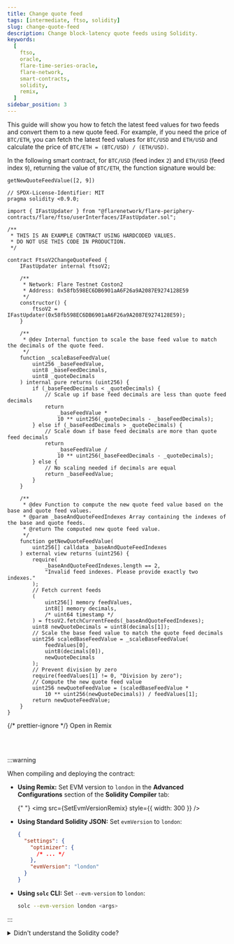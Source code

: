 ```yaml
---
title: Change quote feed
tags: [intermediate, ftso, solidity]
slug: change-quote-feed
description: Change block-latency quote feeds using Solidity.
keywords:
  [
    ftso,
    oracle,
    flare-time-series-oracle,
    flare-network,
    smart-contracts,
    solidity,
    remix,
  ]
sidebar_position: 3
---
```



This guide will show you how to fetch the latest feed values for two feeds and convert them to a new quote feed. For example, if you need the price of `BTC/ETH`, you can fetch the latest feed values for `BTC/USD` and `ETH/USD` and calculate the price of `BTC/ETH = (BTC/USD) / (ETH/USD)`.

In the following smart contract, for `BTC/USD` (feed index `2`) and `ETH/USD` (feed index `9`), returning the value of `BTC/ETH`, the function signature would be:

```solidity
getNewQuoteFeedValue([2, 9])
```

```solidity title="FtsoV2ChangeQuoteFeed.sol"
// SPDX-License-Identifier: MIT
pragma solidity <0.9.0;

import { IFastUpdater } from "@flarenetwork/flare-periphery-contracts/flare/ftso/userInterfaces/IFastUpdater.sol";

/**
 * THIS IS AN EXAMPLE CONTRACT USING HARDCODED VALUES.
 * DO NOT USE THIS CODE IN PRODUCTION.
 */

contract FtsoV2ChangeQuoteFeed {
    IFastUpdater internal ftsoV2;

    /**
     * Network: Flare Testnet Coston2
     * Address: 0x58fb598EC6DB6901aA6F26a9A2087E9274128E59
     */
    constructor() {
        ftsoV2 = IFastUpdater(0x58fb598EC6DB6901aA6F26a9A2087E9274128E59);
    }

    /**
     * @dev Internal function to scale the base feed value to match the decimals of the quote feed.
     */
    function _scaleBaseFeedValue(
        uint256 _baseFeedValue,
        uint8 _baseFeedDecimals,
        uint8 _quoteDecimals
    ) internal pure returns (uint256) {
        if (_baseFeedDecimals < _quoteDecimals) {
            // Scale up if base feed decimals are less than quote feed decimals
            return
                _baseFeedValue *
                10 ** uint256(_quoteDecimals - _baseFeedDecimals);
        } else if (_baseFeedDecimals > _quoteDecimals) {
            // Scale down if base feed decimals are more than quote feed decimals
            return
                _baseFeedValue /
                10 ** uint256(_baseFeedDecimals - _quoteDecimals);
        } else {
            // No scaling needed if decimals are equal
            return _baseFeedValue;
        }
    }

    /**
     * @dev Function to compute the new quote feed value based on the base and quote feed values.
     * @param _baseAndQuoteFeedIndexes Array containing the indexes of the base and quote feeds.
     * @return The computed new quote feed value.
     */
    function getNewQuoteFeedValue(
        uint256[] calldata _baseAndQuoteFeedIndexes
    ) external view returns (uint256) {
        require(
            _baseAndQuoteFeedIndexes.length == 2,
            "Invalid feed indexes. Please provide exactly two indexes."
        );
        // Fetch current feeds
        (
            uint256[] memory feedValues,
            int8[] memory decimals,
            /* uint64 timestamp */
        ) = ftsoV2.fetchCurrentFeeds(_baseAndQuoteFeedIndexes);
        uint8 newQuoteDecimals = uint8(decimals[1]);
        // Scale the base feed value to match the quote feed decimals
        uint256 scaledBaseFeedValue = _scaleBaseFeedValue(
            feedValues[0],
            uint8(decimals[0]),
            newQuoteDecimals
        );
        // Prevent division by zero
        require(feedValues[1] != 0, "Division by zero");
        // Compute the new quote feed value
        uint256 newQuoteFeedValue = (scaledBaseFeedValue *
            10 ** uint256(newQuoteDecimals)) / feedValues[1];
        return newQuoteFeedValue;
    }
}
```

{/* prettier-ignore */}
<Remix href="https://remix.ethereum.org/#version=soljson-v0.8.19+commit.7dd6d404.js&optimize=true&runs=200&gist=d6181b71e7932701efbc6c3c78898f5a">Open in Remix</Remix>

<br></br>

:::warning

When compiling and deploying the contract:

- **Using Remix:** Set EVM version to `london` in the **Advanced Configurations** section of the **Solidity Compiler** tab:

  {" "}
  <img src={SetEvmVersionRemix} style={{ width: 300 }} />

- **Using Standard Solidity JSON:** Set `evmVersion` to `london`:

  ```json
  {
    "settings": {
      "optimizer": {
        /* ... */
      },
      "evmVersion": "london"
    }
  }
  ```

- **Using `solc` CLI:** Set `--evm-version` to `london`:

  ```bash
  solc --evm-version london <args>
  ```

:::

<details>
<summary>Didn't understand the Solidity code?</summary>

Let's go through the Solidity contract `FtsoV2ChangeQuoteFeed` step-by-step to understand its functionality.

**Imports**

```solidity
import { IFastUpdater } from "@flarenetwork/flare-periphery-contracts/flare/ftso/userInterfaces/IFastUpdater.sol";
```

- Imports the `IFastUpdater` interface from the specified path. This interface is expected to define functions that the `FtsoV2ChangeQuoteFeed` contract will interact with.

**Internal variable**

```solidity
IFastUpdater internal ftsoV2;
```

- Declares an internal variable `ftsoV2` of type `IFastUpdater`, which will hold the address of the `FtsoV2` contract.

**Constructor**

```solidity
constructor() {
    ftsoV2 = IFastUpdater(0x58fb598EC6DB6901aA6F26a9A2087E9274128E59);
}
```

- The constructor initializes the `ftsoV2` variable with the address of the `FtsoV2` contract on the Flare Testnet Coston2 network.

**Internal function**

```solidity
function _scaleBaseFeedValue(
    uint256 _baseFeedValue,
    uint8 _baseFeedDecimals,
    uint8 _quoteDecimals
) internal pure returns (uint256) {
    if (_baseFeedDecimals < _quoteDecimals) {
        return _baseFeedValue * 10 ** uint256(_quoteDecimals - _baseFeedDecimals);
    } else if (_baseFeedDecimals > _quoteDecimals) {
        return _baseFeedValue / 10 ** uint256(_baseFeedDecimals - _quoteDecimals);
    } else {
        return _baseFeedValue;
    }
}
```

- This internal function scales the base feed value to match the decimals of the quote feed. It adjusts the base feed value by either scaling it up or down depending on the difference in decimal places between the base and quote feeds.

**External function**

```solidity
function getNewQuoteFeedValue(
    uint256[] calldata _baseAndQuoteFeedIndexes
) external view returns (uint256) {
    require(
        _baseAndQuoteFeedIndexes.length == 2,
        "Invalid feed indexes. Please provide exactly two indexes."
    );
    (uint256[] memory feedValues, int8[] memory decimals, ) = ftsoV2.fetchCurrentFeeds(_baseAndQuoteFeedIndexes);
    uint8 newQuoteDecimals = uint8(decimals[1]);
    uint256 scaledBaseFeedValue = _scaleBaseFeedValue(feedValues[0], uint8(decimals[0]), newQuoteDecimals);
    require(feedValues[1] != 0, "Division by zero");
    uint256 newQuoteFeedValue = (scaledBaseFeedValue * 10 ** uint256(newQuoteDecimals)) / feedValues[1];
    return newQuoteFeedValue;
}
```

- Parameters: Takes an array of two feed indexes, one for the base feed and one for the quote feed.
- Require Statement: Ensures that exactly two feed indexes are provided.
- Fetching Feeds: Uses the `fetchCurrentFeeds` function of the `ftsoV2` contract to get the current feed values and their decimals.
- Scaling Base Feed Value: Scales the base feed value to match the decimals of the quote feed using the `_scaleBaseFeedValue` function.
- Division by Zero Check: Ensures the quote feed value is not zero to prevent division by zero.
- Computing New Quote Feed Value: Calculates the new quote feed value by adjusting for the decimal difference and dividing by the quote feed value.
- Return Value: Returns the computed new quote feed value.

</details>
